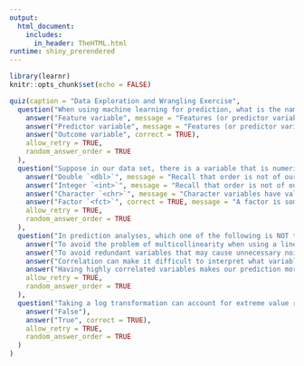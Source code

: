 ```yaml
---
output: 
  html_document:
    includes:
      in_header: TheHTML.html
runtime: shiny_prerendered
---
```


```r
library(learnr)
knitr::opts_chunk$set(echo = FALSE)
```

``` r
quiz(caption = "Data Exploration and Wrangling Exercise",
  question("When using machine learning for prediction, what is the name of the variable that we want to predict?",
    answer("Feature variable", message = "Features (or predictor variables) are variables used to predict the outcome variable."),
    answer("Predictor variable", message = "Features (or predictor variables) are variables used to predict the outcome variable."),
    answer("Outcome variable", correct = TRUE),
    allow_retry = TRUE,
    random_answer_order = TRUE
  ),
  question("Suppose in our data set, there is a variable that is numeric IDs. These IDs are unique but do not necessarily contain information regarding orders, i.e., the ordering of the numbers is not of our interest. What data class is the most appropriate for this variable?",
    answer("Double `<dbl>`", message = "Recall that order is not of our interest. Try again."),
    answer("Integer `<int>`", message = "Recall that order is not of our interest. Try again."),
    answer("Character `<chr>`", message = "Character variables have values that are character strings, such as words or phrases."),
    answer("Factor `<fct>`", correct = TRUE, message = "A factor is something that has unique levels but there is no appreciable order to the levels."),
    allow_retry = TRUE,
    random_answer_order = TRUE
  ),
  question("In prediction analyses, which one of the following is NOT the reason why we need to care about whether the variables are correlated?",
    answer("To avoid the problem of multicollinearity when using a linear regression model."),
    answer("To avoid redundant variables that may cause unnecessary noise."),
    answer("Correlation can make it difficult to interpret what variables are actually predictive."),
    answer("Having highly correlated variables makes our prediction more accurate.", correct = TRUE, message = "To review this topic, refer to the [\"Evaluate correlation\"](https://www.opencasestudies.org/ocs-bp-air-pollution/#:~:text=In%20prediction%20analyses,should%20we%20care%20about%20this?) section of this case study."),
    allow_retry = TRUE,
    random_answer_order = TRUE
  ),
  question("Taking a log transformation can account for extreme value ranges of our variables.",
    answer("False"),
    answer("True", correct = TRUE),
    allow_retry = TRUE,
    random_answer_order = TRUE
  )
)
```

<div data-iframe-height></div>